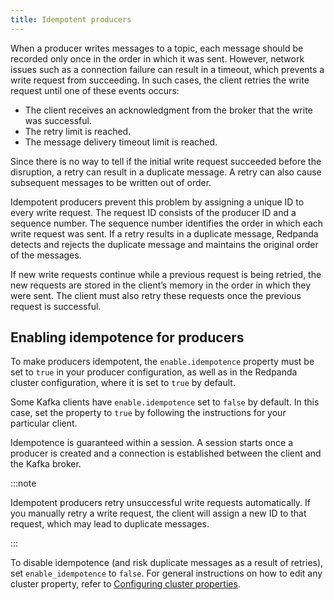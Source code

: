 ```yaml
---
title: Idempotent producers
---
```


<head>
    <meta name="title" content="Idempotent producers | Redpanda Docs"/>
    <meta name="description" content="Implementing idempotent producers."/>
</head>

When a producer writes messages to a topic, each message should be recorded only once in the order in which it was sent. However, network issues such as a connection failure can result in a timeout, which prevents a write request from succeeding. In such cases, the client retries the write request until one of these events occurs:

* The client receives an acknowledgment from the broker that the write was successful.
* The retry limit is reached.
* The message delivery timeout limit is reached.

Since there is no way to tell if the initial write request succeeded before the disruption, a retry can result in a duplicate message. A retry can also cause subsequent messages to be written out of order.

Idempotent producers prevent this problem by assigning a unique ID to every write request. The request ID consists of the producer ID and a sequence number. The sequence number identifies the order in which each write request was sent. If a retry results in a duplicate message, Redpanda detects and rejects the duplicate message and maintains the original order of the messages.

If new write requests continue while a previous request is being retried, the new requests are stored in the client’s memory in the order in which they were sent. The client must also retry these requests once the previous request is successful.

## Enabling idempotence for producers

To make producers idempotent, the `enable.idempotence` property must be set to `true` in your producer configuration, as well as in the Redpanda cluster configuration, where it is set to `true` by default.

Some Kafka clients have `enable.idempotence` set to `false` by default. In this case, set the property to `true` by following the instructions for your particular client.

Idempotence is guaranteed within a session. A session starts once a producer is created and a connection is established between the client and the Kafka broker.

:::note

Idempotent producers retry unsuccessful write requests automatically. If you manually retry a write request, the client will assign a new ID to that request, which may lead to duplicate messages.

:::

To disable idempotence (and risk duplicate messages as a result of retries), set `enable_idempotence` to `false`. For general instructions on how to edit any cluster property, refer to [Configuring cluster properties](/docs/cluster-administration/cluster-property-configuration).